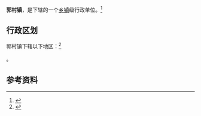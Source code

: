 {{中国乡级行政区|32/10/12/112/000}}

'''郭村镇'''，是{{PRC admin/fullname|32/10/12/112/000|3}}下辖的一个[[乡镇|乡镇]]级行政单位。<ref>{{PRC admin/ref sgc|{{PRC admin/parent|32/10/12/112/000}}}}</ref>

== 行政区划 ==

郭村镇下辖以下地区：<ref>{{PRC admin/ref sgc|32/10/12/112/000}}</ref>

{{PRC admin/children|32/10/12/112/000}}。

== 参考资料 ==

{{reflist}}

{{PRC admin/navcat|32/10/12/112/000}}
{{江苏行政区划小作品}}